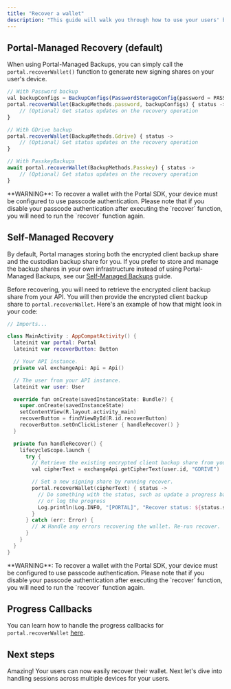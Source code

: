 ```yaml
---
title: "Recover a wallet"
description: "This guide will walk you through how to use your users' backups to recover their wallet."
---
```


## Portal-Managed Recovery (default)

When using Portal-Managed Backups, you can simply call the `portal.recoverWallet()` function to generate new signing shares on your user's device.

```typescript
// With Password backup
val backupConfigs = BackupConfigs(PasswordStorageConfig(password = PASSWORD))
portal.recoverWallet(BackupMethods.password, backupConfigs) { status ->
    // (Optional) Get status updates on the recovery operation
}

// With GDrive backup
portal.recoverWallet(BackupMethods.Gdrive) { status ->
    // (Optional) Get status updates on the recovery operation
}

// With PasskeyBackups
await portal.recoverWallet(BackupMethods.Passkey) { status ->
    // (Optional) Get status updates on the recovery operation
}
```

<Danger>
**WARNING**: To recover a wallet with the Portal SDK, your device must be configured to use passcode authentication. Please note that if you disable your passcode authentication after executing the `recover` function, you will need to run the `recover` function again.
</Danger>

## Self-Managed Recovery

By default, Portal manages storing both the encrypted client backup share and the custodian backup share for you. If you prefer to store and manage the backup shares in your own infrastructure instead of using Portal-Managed Backups, see our [Self-Managed Backups](../../resources/self-managed-backups.md) guide.

Before recovering, you will need to retrieve the encrypted client backup share from your API. You will then provide the encrypted client backup share to `portal.recoverWallet`. Here's an example of how that might look in your code:

```swift
// Imports...

class MainActivity : AppCompatActivity() {
  lateinit var portal: Portal
  lateinit var recoverButton: Button

  // Your API instance.
  private val exchangeApi: Api = Api()

  // The user from your API instance.
  lateinit var user: User

  override fun onCreate(savedInstanceState: Bundle?) {
    super.onCreate(savedInstanceState)
    setContentView(R.layout.activity_main)
    recoverButton = findViewById(R.id.recoverButton)
    recoverButton.setOnClickListener { handleRecover() }
  }

  private fun handleRecover() {
    lifecycleScope.launch {
      try {
        // Retrieve the existing encrypted client backup share from your API.
        val cipherText = exchangeApi.getCipherText(user.id, "GDRIVE")

        // Set a new signing share by running recover.
        portal.recoverWallet(cipherText) { status ->
          // Do something with the status, such as update a progress bar
          // or log the progress
          Log.println(Log.INFO, "[PORTAL]", "Recover status: ${status.status} is done: ${status.done}")
        }
      } catch (err: Error) {
        // ❌ Handle any errors recovering the wallet. Re-run recover.
      }
    }
  }
}
```

<Danger>
**WARNING**: To recover a wallet with the Portal SDK, your device must be configured to use passcode authentication. Please note that if you disable your passcode authentication after executing the `recover` function, you will need to run the `recover` function again.
</Danger>

## Progress Callbacks

You can learn how to handle the progress callbacks for `portal.recoverWallet` [here](mpc-progress-callbacks.md).

## Next steps

Amazing! Your users can now easily recover their wallet. Next let's dive into handling sessions across multiple devices for your users.
